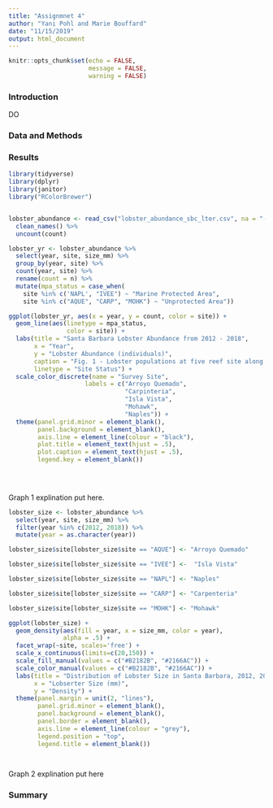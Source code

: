 ```yaml
---
title: "Assignmnet 4"
author: "Yani Pohl and Marie Bouffard"
date: "11/15/2019"
output: html_document
---
```


```r
knitr::opts_chunk$set(echo = FALSE,
                      message = FALSE,
                      warning = FALSE)
```

### Introduction

DO

### Data and Methods

### Results

```r

library(tidyverse)
library(dplyr)
library(janitor)
library("RColorBrewer")


lobster_abundance <- read_csv("lobster_abundance_sbc_lter.csv", na = "-99999") %>% 
  clean_names() %>% 
  uncount(count)

lobster_yr <- lobster_abundance %>% 
  select(year, site, size_mm) %>% 
  group_by(year, site) %>% 
  count(year, site) %>% 
  rename(count = n) %>% 
  mutate(mpa_status = case_when(
    site %in% c('NAPL', "IVEE") ~ "Marine Protected Area",
    site %in% c("AQUE", "CARP", "MOHK") ~ "Unprotected Area"))

ggplot(lobster_yr, aes(x = year, y = count, color = site)) +
  geom_line(aes(linetype = mpa_status, 
                color = site)) +
  labs(title = "Santa Barbara Lobster Abundance from 2012 - 2018",
       x = "Year",
       y = "Lobster Abundance (individuals)",
       caption = "Fig. 1 - Lobster populations at five reef site along the Santa Barbara coast between 2012 and 2018.\n  The two study reefs with marine protection stutus show the  largest increase in abundance\n  during this time period while the  three unprotected areas show slower increases.",
       linetype = "Site Status") +
  scale_color_discrete(name = "Survey Site", 
                     labels = c("Arroyo Quemado", 
                                "Carpinteria", 
                                "Isla Vista", 
                                "Mohawk", 
                                "Naples")) +
  theme(panel.grid.minor = element_blank(),
        panel.background = element_blank(), 
        axis.line = element_line(colour = "black"),
        plot.title = element_text(hjust = .5),
        plot.caption = element_text(hjust = .5),
        legend.key = element_blank())

        
  

```

Graph 1 explination put here. 





```r

lobster_size <- lobster_abundance %>% 
  select(year, site, size_mm) %>% 
  filter(year %in% c(2012, 2018)) %>% 
  mutate(year = as.character(year))

lobster_size$site[lobster_size$site == "AQUE"] <- "Arroyo Quemado"

lobster_size$site[lobster_size$site == "IVEE"] <-  "Isla Vista"

lobster_size$site[lobster_size$site == "NAPL"] <- "Naples"

lobster_size$site[lobster_size$site == "CARP"] <- "Carpenteria"

lobster_size$site[lobster_size$site == "MOHK"] <- "Mohawk"

ggplot(lobster_size) + 
  geom_density(aes(fill = year, x = size_mm, color = year),
               alpha = .5) +
  facet_wrap(~site, scales='free') +
  scale_x_continuous(limits=c(20,150)) +
  scale_fill_manual(values = c("#B2182B", "#2166AC")) +
  scale_color_manual(values = c("#B2182B", "#2166AC")) +
  labs(title = "Distribution of Lobster Size in Santa Barbara, 2012, 2018",
       x = "Lobserter Size (mm)",
       y = "Density") +
  theme(panel.margin = unit(2, "lines"),
        panel.grid.minor = element_blank(),
        panel.background = element_blank(),
        panel.border = element_blank(),
        axis.line = element_line(colour = "grey"),
        legend.position = "top",
        legend.title = element_blank())

    
```

Graph 2 explination put here



### Summary
